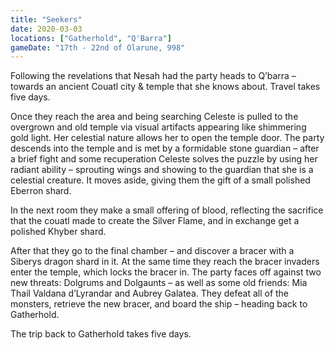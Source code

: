 ```yaml
---
title: "Seekers"
date: 2020-03-03
locations: ["Gatherhold", "Q'Barra"]
gameDate: "17th - 22nd of Olarune, 998"
---
```


Following the revelations that Nesah had the party heads to Q’barra – towards an ancient Couatl city & temple that she knows about. Travel takes five days.

Once they reach the area and being searching Celeste is pulled to the overgrown and old temple via visual artifacts appearing like shimmering gold light. Her celestial nature allows her to open the temple door. The party descends into the temple and is met by a formidable stone guardian – after a brief fight and some recuperation Celeste solves the puzzle by using her radiant ability – sprouting wings and showing to the guardian that she is a celestial creature. It moves aside, giving them the gift of a small polished Eberron shard.

In the next room they make a small offering of blood, reflecting the sacrifice that the couatl made to create the Silver Flame, and in exchange get a polished Khyber shard.

After that they go to the final chamber – and discover a bracer with a Siberys dragon shard in it. At the same time they reach the bracer invaders enter the temple, which locks the bracer in. The party faces off against two new threats: Dolgrums and Dolgaunts – as well as some old friends: Mia Thail Valdana d’Lyrandar and Aubrey Galatea. They defeat all of the monsters, retrieve the new bracer, and board the ship – heading back to Gatherhold.

The trip back to Gatherhold takes five days.
